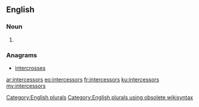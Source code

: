 ==English==

===Noun===
{{head|en}}

# {{plural of|intercessor}}

===Anagrams===
* [[intercrosses#English|intercrosses]]

[[Category:English plurals]][[Category:English plurals using obsolete wikisyntax]]

[[ar:intercessors]]
[[eo:intercessors]]
[[fr:intercessors]]
[[ku:intercessors]]
[[my:intercessors]]